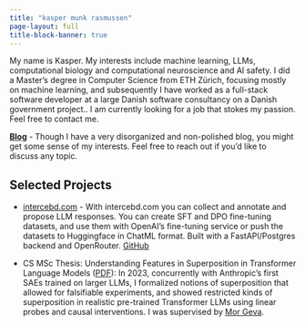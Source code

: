 ```yaml
---
title: "kasper munk rasmussen"
page-layout: full
title-block-banner: true
---
```


My name is Kasper. My interests include machine learning, LLMs, computational biology and computational neuroscience and AI safety. I did a Master's degree in Computer Science from ETH Zürich, focusing mostly on machine learning, and subsequently I have worked as a full-stack software developer at a large Danish software consultancy on a Danish government project.. I am currently looking for a job that stokes my passion. Feel free to contact me.

**[Blog](posts.html)** - Though I have a very disorganized and non-polished blog, you might get some sense of my interests. Feel free to reach out if you'd like to discuss any topic.

## Selected Projects

* [intercebd.com](https://intercebd.com) - With intercebd.com you can collect and annotate and propose LLM responses. You can create SFT and DPO fine-tuning datasets, and use them with OpenAI's fine-tuning service or push the datasets to Huggingface in ChatML format. Built with a FastAPI/Postgres backend and OpenRouter. [GitHub](https://github.com/kmrasmussen/intersebd)

* CS MSc Thesis: Understanding Features in
Superposition in Transformer
Language Models ([PDF](https://kmrasmussen.com/files/pdf/thesis.pdf)): In 2023, concurrently with Anthropic's first SAEs trained on larger LLMs, I formalized notions of superposition that allowed for falsifiable experiments, and showed restricted kinds of superposition in realistic pre-trained Transformer LLMs using linear probes and causal interventions. I was supervised by [Mor Geva](https://mega002.github.io/).
